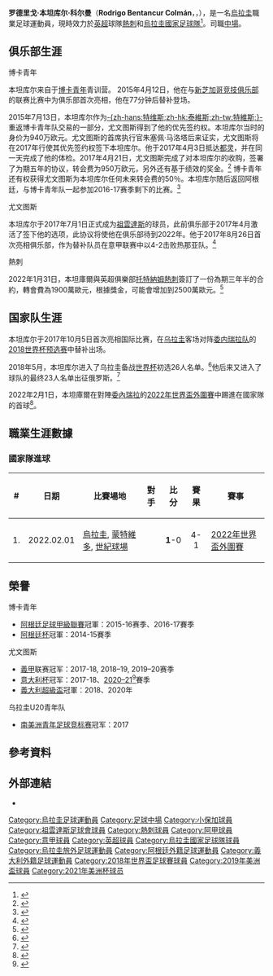 {{noteTA
|G1=Football
|G2=uefa
|G3=南美球會
|G4=意甲
|G5=EPL
|1=zh-hans:本坦库尔;zh-hk:賓坦古;zh-tw:本坦庫爾;
|2=zh-hans:罗德里戈;zh-hk:洛迪高;zh-tw:羅德里戈;
|3=zh-hans:科尔曼;zh-hk:高文;zh-tw:科爾曼;
}}
{{Spanish name|Bentancur|Colmán}}{{Infobox football biography
| name           = 洛迪高·賓坦古<br />Rodrigo Bentancur
| fullname       = Rodrigo Bentancur Colmán
| image          = 20171114 AUT URU 4518 - Rodrigo Bentancur (cropped).jpg
| image_size     = 
| caption        = 2017年，為[[烏拉圭國家足球隊|烏拉圭國家足球隊]]上陣時的賓坦古
| birth_date     = {{Birth date and age|1997|6|25|df=y}}
| birth_place    = {{flagicon|Uruguay}} [[烏拉圭|烏拉圭]][[新埃爾韋西亞|新埃爾韋西亞]]
| height         = {{height|m=1.90}}<ref>{{cite web|url=http://www.juventus.com/en/teams/first-team/midfielders/rodrigo-bentancur/index.php|title=Rodrigo Bentancur|publisher=juventus.com|accessdate= 2017-09-19|language= en}}</ref>
| position       = [[中場|中場]]
| currentclub    = [[托特纳姆热刺足球俱乐部|熱刺]]
| clubnumber     = 30
| youthclubs1    = [[小保加體育會|小保加]]
| youthyears1    = 2015
| clubs1         = [[小保加體育會|小保加]]
| years1         = 2015–2017
| caps1          = 51  
| goals1         = 1
| years2         = 2017–2022
| clubs2         = [[祖雲達斯足球會|祖雲達斯]]
| caps2          = 133
| goals2         = 2
| years3         = 2022–
| clubs3         = [[托特纳姆热刺足球俱乐部|熱刺]]
| caps3          = 17
| goals3         = 0
| nationalyears1 = 2017–
| nationalteam1 = {{link-en|烏拉圭20以下國家足球隊|Uruguay national under-20 football team|烏拉圭 U20}}
| nationalcaps1 = 14 
| nationalgoals1 = 1
| nationalyears2 = 2017–
| nationalteam2 = [[烏拉圭國家足球隊|烏拉圭]]
| nationalcaps2 = 49
| nationalgoals2 = 1
| club-update    = 2022年5月22日
| ntupdate       = 2022年3月30日
}}

{{中文譯名
| english    = Rodrigo '''Bentancur'''
| putonghua  = 
| taiwan     = 
| cantonese  = 賓坦古<br>賓坦古亞<br>比坦古亞<small>（[[Now_Sports|Now Sports]]）</small>
|}}

'''罗德里戈·本坦库尔·科尔曼'''（'''Rodrigo Bentancur Colmán'''，{{IPA-es|roˈðɾiɣo βentaŋˈkur}}，{{bd|1997年|6月5日||}}），是一名[[烏拉圭|烏拉圭]]職業足球運動員，現時效力於[[英超|英超]]球隊[[熱刺|熱刺]]和[[烏拉圭國家足球隊|烏拉圭國家足球隊]]<ref name="soccerway">{{cite web|url=http://int.soccerway.com/players/rodrigo-bentancur/396178/|title=Uruguay - R. Bentancur - Profile with news, career statistics and history - Soccerway|publisher=soccerway.com|accessdate=2015-06-28|language= en}}</ref>。司職[[中場|中場]]。

== 俱乐部生涯 ==
;博卡青年
本坦库尔来自于[[小保加體育會|博卡青年]]青训营。 2015年4月12日，他在与[[新芝加哥竞技俱乐部|新芝加哥竞技俱乐部]]的联赛比赛中为俱乐部首次亮相，他在77分钟后替补登场。

2015年7月13日，本坦库尔作为[[卡洛斯·特维斯|-{zh-hans:特维斯;zh-hk:泰維斯;zh-tw:特維斯;}-]]重返博卡青年队交易的一部分，尤文图斯得到了他的优先签约权。本坦库尔当时的身价为940万欧元。尤文图斯的首席执行官朱塞佩·马洛塔后来证实，尤文图斯将在2017年行使其优先签约权签下本坦库尔。他于2017年4月3日抵达[[都灵|都灵]]，并在同一天完成了他的体检。2017年4月21日，尤文图斯完成了对本坦库尔的收购，签署了为期五年的协议，转会费为950万欧元，另外还有基于绩效的奖金。<ref>{{Cite news|url=https://voice.hupu.com/soccer/2142406.html|title=官方：博卡小将本坦库尔接受尤文体检|website=虎扑体育网|accessdate=2018-08-14}}</ref> 博卡青年还有权获得尤文图斯为本坦库尔任何未来转会费的50％。本坦库尔随后返回阿根廷，与博卡青年队一起参加2016-17赛季剩下的比赛。<ref>{{Cite news|url=https://voice.hupu.com/soccer/2138590.html|website=虎扑体育网|title=本坦库尔：转会已谈妥，我将在今夏加盟尤文|accessdate=2018-08-14}}</ref>

;尤文图斯
本坦库尔于2017年7月1日正式成为[[祖雲達斯足球會|祖雲達斯]]的球员，此前俱乐部于2017年4月激活了签下他的选项，此协议将使他在俱乐部待到2022年。他于2017年8月26日首次亮相俱乐部，作为替补队员在意甲联赛中以4-2击败热那亚队。<ref>{{Cite news|url=https://voice.hupu.com/soccer/2200020.html|website=虎扑体育网|title=本坦库尔：代表尤文首秀时有点紧张，布冯很好人|accessdate=2018-08-14}}</ref>

;熱刺
2022年1月31日，本坦庫爾與英超俱樂部[[托特纳姆热刺足球俱乐部|托特納姆熱刺]]簽訂了一份為期三年半的合約，轉會費為1900萬歐元，根據獎金，可能會增加到2500萬歐元。<ref> {{cite web|url=https://www.tottenhamhotspur.com/news/2022/january/bentancur-completes-move/|title=Bentancur completes move|website=Tottenham Hotspur F.C.|date=2022-01-31}}</ref>

== 国家队生涯 ==
本坦库尔于2017年10月5日首次亮相国际比赛，在[[烏拉圭國家足球隊|乌拉圭]]客场对阵[[委內瑞拉國家足球隊|委内瑞拉队]]的[[2018年世界杯预选赛|2018世界杯预选赛]]中替补出场。

2018年5月，本坦库尔进入了乌拉圭备战[[2018世界杯|世界杯]]初选26人名单。<ref>{{Cite news|url=https://voice.hupu.com/soccer/2300480.html|title=乌拉圭世界杯初选名单：卡瓦尼苏亚雷斯戈丁领衔|website=虎扑体育网|accessdate=2018-08-14}}</ref>他后来又进入了球队的最终23人名单出征俄罗斯。<ref>{{Cite news|url=https://voice.hupu.com/soccer/2307324.html|title=乌拉圭世界杯23人名单公布，苏亚雷斯、卡瓦尼领衔|website=虎扑体育网|accessdate=2018-08-14}}</ref>

2022年2月1日，本坦庫爾在對陣[[委內瑞拉國家足球隊|委內瑞拉]]的[[2022年國際足總世界盃外圍賽_(南美洲區)|2022年世界盃外圍賽]]中踢進在國家隊的首球<ref>{{cite web|url=https://www.swissinfo.ch/spa/f%C3%BAtbol-catar-2022--uruguay-venezuela_4-1--uruguay-golea-a-venezuela-y-se-encamina-a-catar/47312800|title=
4-1. Uruguay golea a Venezuela y se encamina a Catar|publisher=Swissinfo.ch|date=2022-02-02|language=es}}</ref>。

==職業生涯數據==
=== 國家隊進球 ===
{{updated|2022年2月1日}}
{| class="wikitable"
|-
! # !! 日期 !!  比賽場地 !! 對手 !! 比分 !! 賽果 !! 賽事
|-
| 1. || 2022.02.01 || [[烏拉圭|烏拉圭]], [[蒙特維多|蒙特維多]], [[世紀球場|世紀球場]] || {{fb|Venezuela}} || <center>'''1'''-0</center>  || <center>4-1</center>  || [[2022年國際足總世界盃外圍賽_(南美洲區)|2022年世界盃外圍賽]]
|}

==榮譽==
;博卡青年
* [[阿根廷足球甲級聯賽|阿根廷足球甲級聯賽]]冠軍：2015-16赛季、2016-17賽季
* [[阿根廷杯|阿根廷杯]]冠軍：2014-15賽季

;尤文图斯
* [[義甲|義甲]]联赛冠军：2017-18, 2018–19, 2019–20赛季
* [[意大利杯|意大利杯]]冠军：2017-18、[[2020–21年意大利盃|2020–21]]<ref>{{cite web|url=https://hk.on.cc/hk/bkn/cnt/sport/20210520/bkn-20210520110116578-0520_00882_001.html|title=祖雲達斯捧意盃　保方平紀錄完美告別|website=東網|date=2021-05-20|language=zh-hk}}</ref>賽季
* [[義大利超級盃|義大利超級盃]]冠軍：2018、2020年

;乌拉圭U20青年队
* [[南美洲青年足球錦標賽|南美洲青年足球竞标赛]]冠军：2017

==參考資料==
{{reflist|2}}

==外部連結==
{{commonscat}}
*{{Soccerway}}

{{熱刺球員名單}}
{{Navboxes colour
|title=烏拉圭隊參賽名單
| bg          = #87cefa
| fg          = black
| bordercolor = gold
|list1=
{{2018年世界盃足球賽烏拉圭參賽名單}}
{{2019年美洲盃足球賽烏拉圭參賽名單}}
{{2021年美洲盃足球賽烏拉圭參賽名單}}
}}

{{DEFAULTSORT:Bentancur, Rodrigo}}
[[Category:烏拉圭足球運動員|Category:烏拉圭足球運動員]]
[[Category:足球中場|Category:足球中場]]
[[Category:小保加球員|Category:小保加球員]]
[[Category:祖雲達斯足球會球員|Category:祖雲達斯足球會球員]]
[[Category:熱刺球員|Category:熱刺球員]]
[[Category:阿甲球員|Category:阿甲球員]]
[[Category:意甲球員|Category:意甲球員]]
[[Category:英超球員|Category:英超球員]]
[[Category:烏拉圭國家足球隊球員|Category:烏拉圭國家足球隊球員]]
[[Category:烏拉圭旅外足球運動員|Category:烏拉圭旅外足球運動員]]
[[Category:阿根廷外籍足球運動員|Category:阿根廷外籍足球運動員]]
[[Category:義大利外籍足球運動員|Category:義大利外籍足球運動員]]
[[Category:2018年世界盃足球賽球員|Category:2018年世界盃足球賽球員]]
[[Category:2019年美洲盃球員|Category:2019年美洲盃球員]]
[[Category:2021年美洲杯球员|Category:2021年美洲杯球员]]